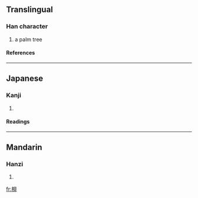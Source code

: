==Translingual==
===Han character===
{{Han char|rn=75|rad=木|as=07|sn=11|four=4698<sub>0</sub>|canj=木月山金 (DBUC)}}
# a palm tree
====References====
{{Han ref|kx=0529.030|dkj=14848|hdz=21213.040|uh=6896|ud=26774|bh=D5CB|bd=54731}}

----

==Japanese==
===Kanji===
{{ja-kanji|grade=|rs=木07}}
# {{defn|Japanese}} 
====Readings====
{{ja-readings|on=[[はい]] (hai)|kun=[[ばいたら]] (baitara)}}

----
==Mandarin==
===Hanzi===
{{cmn-hanzi|pin=[[bèi]] (bei4)|wg=pei<sup>4</sup>}}
# {{defn|Mandarin}}

[[fr:梖]]